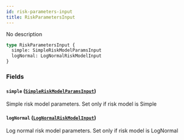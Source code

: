 ```yaml
---
id: risk-parameters-input
title: RiskParametersInput
---
```


No description

```graphql
type RiskParametersInput {
  simple: SimpleRiskModelParamsInput
  logNormal: LogNormalRiskModelInput
}
```

### Fields

#### `simple` ([`SimpleRiskModelParamsInput`](/graphql/inputs/simple-risk-model-params-input))

Simple risk model parameters. Set only if risk model is Simple

#### `logNormal` ([`LogNormalRiskModelInput`](/graphql/inputs/log-normal-risk-model-input))

Log normal risk model parameters. Set only if risk model is LogNormal
